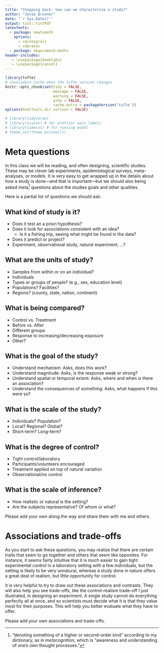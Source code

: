 ```yaml
---
title: "Stepping back: how can we characterize a study?"
author: "Jesse Brunner"
date: "`r Sys.Date()`"
output: tint::tintPdf
latexfonts:
  - package: newtxmath
    options: 
      - cmintegrals
      - cmbraces
  - package: ebgaramond-maths
header-includes:
   - \usepackage{booktabs}
   - \usepackage{cancel}
---
```


```r
library(tufte)
# invalidate cache when the tufte version changes
knitr::opts_chunk$set(tidy = FALSE, 
                      message = FALSE, 
                      warning = FALSE,
                      echo = FALSE,
                      cache.extra = packageVersion('tufte'))
options(htmltools.dir.version = FALSE)
```

```r
# library(tidyverse)
# library(scales) # for prettier axis labels
# library(simecol) # for running model 
# theme_set(theme_minimal())
```

# Meta questions
In this class we will be reading, and often designing, scientific studies. These may be clever lab experiments, epidemiological surveys, meta-analyses, or models. It is very easy to get wrapped up in the details about _how_ a study is done---and that is important---but we should also being asked meta^["denoting something of a higher or second-order kind" according to my dictionary, as in _metacognition_, which is "awareness and understanding of one's own thought processes."] questions about the studies goals and other qualities. 

Here is a partial list of questions we should ask:

## What kind of study is it?
  * Does it test an a priori hypothesis?
  * Does it look for associations consistent with an idea?
	  * Is it a fishing trip, seeing what might be found in the data?
  * Does it predict or project?
  * Experiment, observational study, natural experiment, ...?

## What are the units of study?
  * Samples from within or on an individual?
  * Individuals
  * Types or groups of people? (e.g., sex, education level)
  * Populations? Facilities?
  * Regions? (county, state, nation, continent)

## What is being compared? 
  * Control vs. Treatment
  * Before vs. After
  * Different groups
  * Response to increasing/decreasing exposure
  * Other?



## What is the goal of the study?
  * Understand mechanism: Asks, does this work?
  * Understand magnitude: Asks, is the response weak or strong?
  * Understand spatial or temporal extent: Asks, where and when is there an association?
  * Understand the consequences of something: Asks, what happens if this were so?

## What is the scale of the study?
  * Individuals? Population?
  * Local? Regional? Global?
  * Short-term? Long-term?

## What is the degree of control?
  * Tight control/laboratory
  * Participants/volunteers encouraged
  * Treatment applied on top of natural variation
  * Observational/no control

## What is the scale of inference? 
  * How realistic or natural is the setting? 
  * Are the subjects representative? Of whom or what?

Please add your own along the way and share them with me and others.

# Associations and trade-offs

As you start to ask these questions, you may realize that there are certain traits that seem to go together and others that seem like opposites. For instance, it seems fairly intuitive that it is much easier to gain tight experimental control in a laboratory setting with a few individuals, but the setting is likely to be very unnatural, whereas a study done in nature offers a great deal of realism, but little opportunity for control.

It is very helpful to try to draw out these associations and contrasts. They will also help you see trade-offs, like the control-realism trade-off I just illustrated, in designing an experiment. A single study cannot do everything perfectly all at once, and so scientists must decide what it is that they value most for their purposes. This will help you better evaluate what they have to offer.

Please add your own associations and trade-offs.
